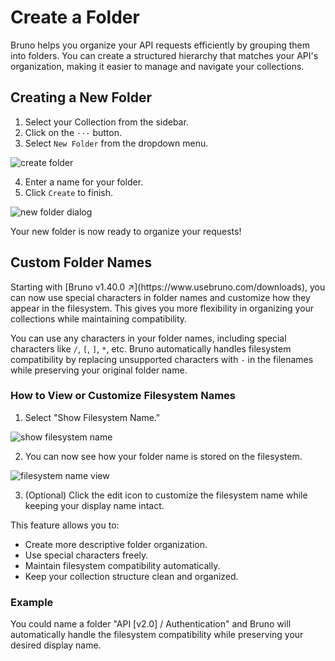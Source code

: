 
# Create a Folder

Bruno helps you organize your API requests efficiently by grouping them into folders. You can create a structured hierarchy that matches your API's organization, making it easier to manage and navigate your collections.

## Creating a New Folder

1. Select your Collection from the sidebar.
2. Click on the `···` button.
3. Select `New Folder` from the dropdown menu.

![create folder](/screenshots/get-started/bruno-basics/create-folder/1-create-new-folder.webp)

4. Enter a name for your folder.
5. Click `Create` to finish.

![new folder dialog](/screenshots/get-started/bruno-basics/create-folder/2-create-sample-folder.webp)

Your new folder is now ready to organize your requests!

## Custom Folder Names

<Callout emoji="">
  Starting with [Bruno v1.40.0 ↗](https://www.usebruno.com/downloads), you can
  now use special characters in folder names and customize how they appear in
  the filesystem. This gives you more flexibility in organizing your collections
  while maintaining compatibility.
</Callout>

You can use any characters in your folder names, including special characters like `/`, `[`, `]`, `*`, etc. Bruno automatically handles filesystem compatibility by replacing unsupported characters with `-` in the filenames while preserving your original folder name.

### How to View or Customize Filesystem Names

1. Select "Show Filesystem Name."

![show filesystem name](/screenshots/get-started/bruno-basics/create-folder/3-show-file-system-name.webp)

2. You can now see how your folder name is stored on the filesystem.

![filesystem name view](/screenshots/get-started/bruno-basics/create-folder/4-file-system-name.webp)

3. (Optional) Click the edit icon to customize the filesystem name while keeping your display name intact.

This feature allows you to:

- Create more descriptive folder organization.
- Use special characters freely.
- Maintain filesystem compatibility automatically.
- Keep your collection structure clean and organized.

### Example

You could name a folder "API [v2.0] / Authentication" and Bruno will automatically handle the filesystem compatibility while preserving your desired display name.
